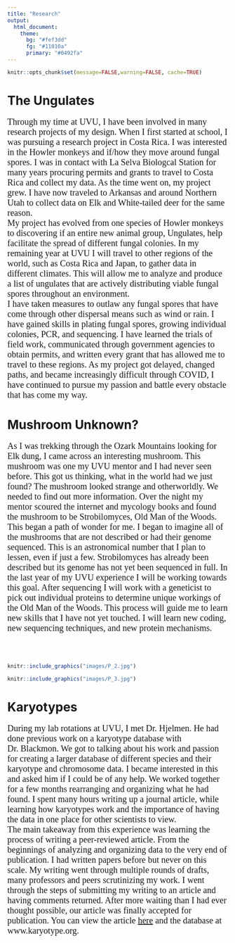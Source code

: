 ```yaml
---
title: "Research"
output: 
  html_document: 
    theme:
      bg: "#fef3dd"
      fg: "#11010a"
      primary: "#0492fa"
---
```


```r
knitr::opts_chunk$set(message=FALSE,warning=FALSE, cache=TRUE)
```

# The Ungulates
<p style="font-family: times; font-size:15pt">
Through my time at UVU, I have been involved in many research projects of my design. When I first started at school, I was pursuing a research project in Costa Rica. I was interested in the Howler monkeys and if/how they move around fungal spores. I was in contact with La Selva Biologcal Station for many years procuring permits and grants to travel to Costa Rica and collect my data. As the time went on, my project grew. I have now traveled to Arkansas and around Northern Utah to collect data on Elk and White-tailed deer for the same reason.
\
My project has evolved from one species of Howler monkeys to discovering if an entire new animal group, Ungulates, help facilitate the spread of different fungal colonies. In my remaining year at UVU I will travel to other regions of the world, such as Costa Rica and Japan, to gather data in different climates. This will allow me to analyze and produce a list of ungulates that are actively distributing viable fungal spores throughout an environment.
\
I have taken measures to outlaw any fungal spores that have come through other dispersal means such as wind or rain. I have gained skills in plating fungal spores, growing individual colonies, PCR, and sequencing. I have learned the trials of field work, communicated through government agencies to obtain permits, and written every grant that has allowed me to travel to these regions. As my project got delayed, changed paths, and became increasingly difficult through COVID, I have continued to pursue my passion and battle every obstacle that has come my way.
</p>

# Mushroom Unknown?
<p style="font-family: times; font-size:15pt">
As I was trekking through the Ozark Mountains looking for Elk dung, I came across an interesting mushroom. This mushroom was one my UVU mentor and I had never seen before. This got us thinking, what in the world had we just found? The mushroom looked strange and otherworldly. We needed to find out more information. Over the night my mentor scoured the internet and mycology books and found the mushroom to be Strobilomyces, Old Man of the Woods.
\
This began a path of wonder for me. I began to imagine all of the mushrooms that are not described or had their genome sequenced. This is an astronomical number that I plan to lessen, even if just a few. Strobilomyces has already been described but its genome has not yet been sequenced in full. In the last year of my UVU experience I will be working towards this goal. After sequencing I will work with a geneticist to pick out individual proteins to determine unique workings of the Old Man of the Woods. This process will guide me to learn new skills that I have not yet touched. I will learn new coding, new sequencing techniques, and new protein mechanisms.
</p>
\
\
```r
knitr::include_graphics("images/P_2.jpg")
```
```r
knitr::include_graphics("images/P_3.jpg")
```

# Karyotypes
<p style="font-family: times; font-size:15pt">
During my lab rotations at UVU, I met Dr. Hjelmen. He had done previous work on a karyotype database with Dr. Blackmon. We got to talking about his work and passion for creating a larger database of different species and their karyotype and chromosome data. I became interested in this and asked him if I could be of any help. We worked together for a few months rearranging and organizing what he had found. I spent many hours writing up a journal article, while learning how karyotypes work and the importance of having the data in one place for other scientists to view.
\
The main takeaway from this experience was learning the process of writing a peer-reviewed article. From the beginnings of analyzing and organizing data to the very end of publication. I had written papers before but never on this scale. My writing went through multiple rounds of drafts, many professors and peers scrutinizing my work. I went through the steps of submitting my writing to an article and having comments returned. After more waiting than I had ever thought possible, our article was finally accepted for publication. You can view the article [here](https://www.frontiersin.org/articles/10.3389/fevo.2022.832378/full) and the database at www.karyotype.org.
</p>